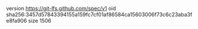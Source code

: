 version https://git-lfs.github.com/spec/v1
oid sha256:3457d57843394155a159fc7cf01af86584ca15603006f73c6c23aba3fe8fa906
size 1506
